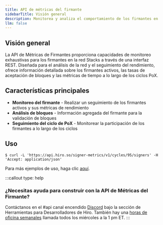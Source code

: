 ```yaml
---
title: API de métricas del firmante
sidebarTitle: Visión general
description: Monitorea y analiza el comportamiento de los firmantes en la red Stacks a través de REST.
llm: false
---
```

## Visión general

La API de Métricas de Firmantes proporciona capacidades de monitoreo exhaustivas para los firmantes en la red Stacks a través de una interfaz REST. Diseñada para el análisis de la red y el seguimiento del rendimiento, ofrece información detallada sobre los firmantes activos, las tasas de aceptación de bloques y las métricas de tiempo a lo largo de los ciclos PoX.

## Características principales

* **Monitoreo del firmante** - Realizar un seguimiento de los firmantes activos y sus métricas de rendimiento
* **Análisis de bloques** - Información agregada del firmante para la validación de bloques
* **Seguimiento del ciclo de PoX** - Monitorear la participación de los firmantes a lo largo de los ciclos

## Uso

```terminal
$ curl -L 'https://api.hiro.so/signer-metrics/v1/cycles/95/signers' -H 'Accept: application/json'
```

Para más ejemplos de uso, haga clic [aquí](/apis/signer-metrics-api/usage).

:::callout
type: help

### ¿Necesitas ayuda para construir con la API de Métricas del Firmante?

Contáctanos en el <span className="font-bold">#api</span> canal encendido [Discord](https://stacks.chat/) bajo la sección de Herramientas para Desarrolladores de Hiro. También hay una [horas de oficina semanales](https://www.addevent.com/event/kI22007085) llamada todos los miércoles a la 1 pm ET.
:::
